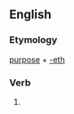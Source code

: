 ==English==

===Etymology===
[[purpose]] + [[-eth]]

===Verb===
{{infl|en|verb form}}

# {{archaic third-person singular of|purpose}}